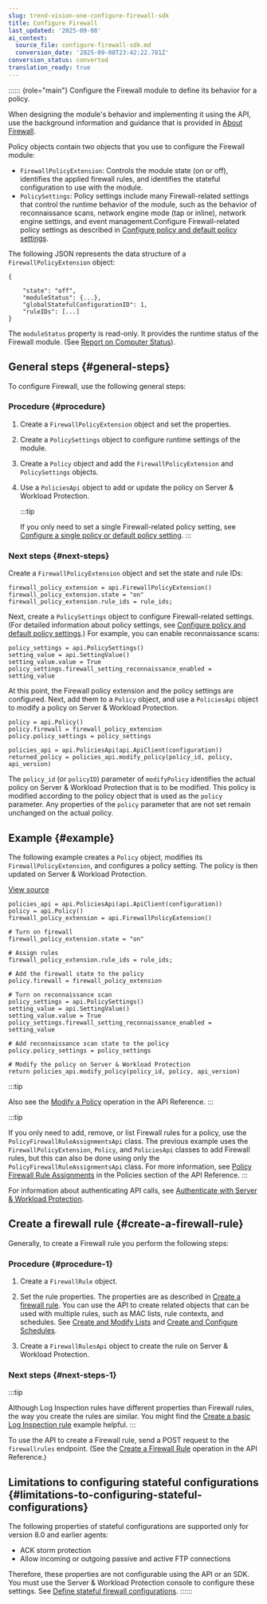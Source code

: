 ```yaml
---
slug: trend-vision-one-configure-firewall-sdk
title: Configure Firewall
last_updated: '2025-09-08'
ai_context:
  source_file: configure-firewall-sdk.md
  conversion_date: '2025-09-08T23:42:22.781Z'
conversion_status: converted
translation_ready: true
---
```


:::::: {role="main"}
Configure the Firewall module to define its behavior for a policy.

When designing the module's behavior and implementing it using the API, use the background information and guidance that is provided in [About Firewall](firewall.mdx).

Policy objects contain two objects that you use to configure the Firewall module:

- `FirewallPolicyExtension`: Controls the module state (on or off), identifies the applied firewall rules, and identifies the stateful configuration to use with the module.
- `PolicySettings`: Policy settings include many Firewall-related settings that control the runtime behavior of the module, such as the behavior of reconnaissance scans, network engine mode (tap or inline), network engine settings, and event management.Configure Firewall-related policy settings as described in [Configure policy and default policy settings](create-configure-policy.mdx).

The following JSON represents the data structure of a `FirewallPolicyExtension` object:

``` codeblock
{

    "state": "off",
    "moduleStatus": {...},
    "globalStatefulConfigurationID": 1,
    "ruleIDs": [...]
}
```

The `moduleStatus` property is read-only. It provides the runtime status of the Firewall module. (See [Report on Computer Status](report-computer-status.mdx)).

## General steps {#general-steps}

To configure Firewall, use the following general steps:

### Procedure {#procedure}

1.  Create a `FirewallPolicyExtension` object and set the properties.

2.  Create a `PolicySettings` object to configure runtime settings of the module.

3.  Create a `Policy` object and add the `FirewallPolicyExtension` and `PolicySettings` objects.

4.  Use a `PoliciesApi` object to add or update the policy on Server & Workload Protection.

    :::tip

    If you only need to set a single Firewall-related policy setting, see [Configure a single policy or default policy setting](create-configure-policy.mdx).
    :::

### Next steps {#next-steps}

Create a `FirewallPolicyExtension` object and set the state and rule IDs:

``` codeblock
firewall_policy_extension = api.FirewallPolicyExtension()
firewall_policy_extension.state = "on"
firewall_policy_extension.rule_ids = rule_ids;
```

Next, create a `PolicySettings` object to configure Firewall-related settings. (For detailed information about policy settings, see [Configure policy and default policy settings](create-configure-policy.mdx).) For example, you can enable reconnaissance scans:

``` codeblock
policy_settings = api.PolicySettings()
setting_value = api.SettingValue()
setting_value.value = True
policy_settings.firewall_setting_reconnaissance_enabled = setting_value
```

At this point, the Firewall policy extension and the policy settings are configured. Next, add them to a `Policy` object, and use a `PoliciesApi` object to modify a policy on Server & Workload Protection.

``` codeblock
policy = api.Policy()
policy.firewall = firewall_policy_extension
policy.policy_settings = policy_settings

policies_api = api.PoliciesApi(api.ApiClient(configuration))
returned_policy = policies_api.modify_policy(policy_id, policy, api_version)
```

The `policy_id` (or `policyID`) parameter of `modifyPolicy` identifies the actual policy on Server & Workload Protection that is to be modified. This policy is modified according to the policy object that is used as the `policy` parameter. Any properties of the `policy` parameter that are not set remain unchanged on the actual policy.

## Example {#example}

The following example creates a `Policy` object, modifies its `FirewallPolicyExtension`, and configures a policy setting. The policy is then updated on Server & Workload Protection.

[View source](https://github.com/deep-security/automation-center-sdk-samples/blob/master/python/src/firewall_examples.py)

``` codeblock
policies_api = api.PoliciesApi(api.ApiClient(configuration))
policy = api.Policy()
firewall_policy_extension = api.FirewallPolicyExtension()

# Turn on firewall
firewall_policy_extension.state = "on"

# Assign rules
firewall_policy_extension.rule_ids = rule_ids;

# Add the firewall state to the policy
policy.firewall = firewall_policy_extension

# Turn on reconnaissance scan
policy_settings = api.PolicySettings()
setting_value = api.SettingValue()
setting_value.value = True
policy_settings.firewall_setting_reconnaissance_enabled = setting_value

# Add reconnaissance scan state to the policy
policy.policy_settings = policy_settings

# Modify the policy on Server & Workload Protection
return policies_api.modify_policy(policy_id, policy, api_version)
```

:::tip

Also see the [Modify a Policy](https://cloudone.trendmicro.com/docs/workload-security/api-reference/tag/Policies) operation in the API Reference.
:::

:::tip

If you only need to add, remove, or list Firewall rules for a policy, use the `PolicyFirewallRuleAssignmentsApi` class. The previous example uses the `FirewallPolicyExtension`, `Policy`, and `PoliciesApi` classes to add Firewall rules, but this can also be done using only the `PolicyFirewallRuleAssignmentsApi` class. For more information, see [Policy Firewall Rule Assignments](https://automation.trendmicro.com/cloudone/workload-security/) in the Policies section of the API Reference.
:::

For information about authenticating API calls, see [Authenticate with Server & Workload Protection](send-your-first-request-using-api.mdx).

## Create a firewall rule {#create-a-firewall-rule}

Generally, to create a Firewall rule you perform the following steps:

### Procedure {#procedure-1}

1.  Create a `FirewallRule` object.

2.  Set the rule properties. The properties are as described in [Create a firewall rule](create-firewall-rule.mdx). You can use the API to create related objects that can be used with multiple rules, such as MAC lists, rule contexts, and schedules. See [Create and Modify Lists](create-modify-lists.mdx) and [Create and Configure Schedules](create-configure-schedules.mdx).

3.  Create a `FirewallRulesApi` object to create the rule on Server & Workload Protection.

### Next steps {#next-steps-1}

:::tip

Although Log Inspection rules have different properties than Firewall rules, the way you create the rules are similar. You might find the [Create a basic Log Inspection rule](config-log-inspection-swp.mdx) example helpful.
:::

To use the API to create a Firewall rule, send a POST request to the `firewallrules` endpoint. (See the [Create a Firewall Rule](https://automation.trendmicro.com/cloudone/workload-security/) operation in the API Reference.)

## Limitations to configuring stateful configurations {#limitations-to-configuring-stateful-configurations}

The following properties of stateful configurations are supported only for version 8.0 and earlier agents:

- ACK storm protection
- Allow incoming or outgoing passive and active FTP connections

Therefore, these properties are not configurable using the API or an SDK. You must use the Server & Workload Protection console to configure these settings. See [Define stateful firewall configurations](define-stateful-firewall.mdx).
::::::

